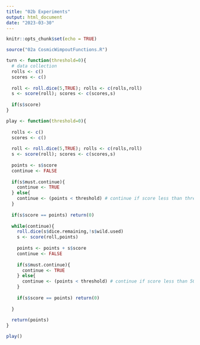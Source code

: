 ```yaml
---
title: "02b Experiments"
output: html_document
date: "2023-03-30"
---
```


```r
knitr::opts_chunk$set(echo = TRUE)
```


```r
source("02a CosmicWimpoutFunctions.R")
```

```r
turn <- function(threshold=0){
  # data collection
  rolls <- c()
  scores <- c()
  
  roll <- roll.dice(5,TRUE); rolls <- c(rolls,roll)
  s <- score(roll); scores <- c(scores,s)
  
  if(s$score)
}
```

```r
play <- function(threshold=0){
  
  rolls <- c()
  scores <- c()
  
  roll <- roll.dice(5,TRUE); rolls <- c(rolls,roll)
  s <- score(roll); scores <- c(scores,s)
  
  points <- s$score
  continue <- FALSE
  
  if(s$must.continue){
    continue <- TRUE
  } else{
    continue <- (points < threshold) # continue if score less than threshold
  }
  
  if(s$score == points) return(0)
  
  while(continue){
    roll.dice(s$dice.remaining,!s$wild.used)
    s <- score(roll,points)
    
    points <- points + s$score
    continue <- FALSE
  
    if(s$must.continue){
      continue <- TRUE
    } else{
      continue <- (points < threshold) # continue if score less than 50
    }
    
    if(s$score == points) return(0)
    
  }
  
  return(points)
}
```

```r
play()
```












